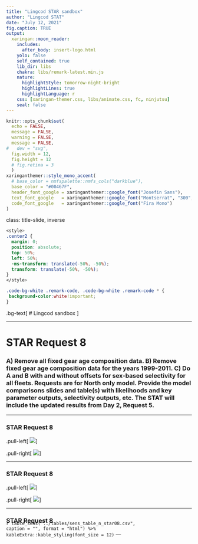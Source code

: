 ```yaml
---
title: "Lingcod STAR sandbox"
author: "Lingcod STAT"
date: "July 12, 2021"
fig.caption: TRUE
output: 
  xaringan::moon_reader:
    includes:
      after_body: insert-logo.html
    yolo: false
    self_contained: true
    lib_dir: libs
    chakra: libs/remark-latest.min.js
    nature:
      highlightStyle: tomorrow-night-bright
      highlightLines: true
      highlightLanguage: r
    css: [xaringan-themer.css, libs/animate.css, fc, ninjutsu]
    seal: false
---
```


```r
knitr::opts_chunk$set(
  echo = FALSE,
  message = FALSE,
  warning = FALSE,
  message = FALSE,
#   dev = "svg",
  fig.width = 12,
  fig.height = 12
  # fig.retina = 3
  )
xaringanthemer::style_mono_accent(
  # base_color = nmfspalette::nmfs_cols("darkblue"),
  base_color = "#00467F",
  header_font_google = xaringanthemer::google_font("Josefin Sans"),
  text_font_google   = xaringanthemer::google_font("Montserrat", "300", "300i"),
  code_font_google   = xaringanthemer::google_font("Fira Mono")
)
```

class: title-slide, inverse
```css
<style>
.center2 {
  margin: 0;
  position: absolute;
  top: 50%;
  left: 50%;
  -ms-transform: translate(-50%, -50%);
  transform: translate(-50%, -50%);
}
</style>
```
```css
.code-bg-white .remark-code, .code-bg-white .remark-code * {
 background-color:white!important;
}
```

.bg-text[
# Lingcod sandbox
<hr />
Lingcod STAT<br><br>
July 12, 2021<br>
]

---

# STAR Request 8

### A) Remove all fixed gear age composition data. B) Remove fixed gear age composition data for the years 1999-2011. C) Do A and B with and without offsets for sex-based selectivity for all fleets. Requests are for North only model. Provide the model comparisons slides and table(s) with likelihoods and key parameter outputs, selectivity outputs, etc. The STAT will include the updated results from Day 2, Request 5.

---

### STAR Request 8

.pull-left[
<img style="width80%" src="../figures/STAR_request8/compare2_spawnbio_uncertainty.png">
]

.pull-right[
<img style="width80%" src="../figures/STAR_request8/compare4_Bratio_uncertainty.png">
]

---

### STAR Request 8

.pull-left[
<img style="width80%" src="../figures/STAR_request8/compare9_recruits.png">
]

.pull-right[
<img style="width80%" src="../figures/STAR_request8/compare11_recdevs.png">
]

---

### STAR Request 8
<p style="margin-top:-25px;">
`r table_sens("../tables/sens_table_n_star08.csv", 
              caption = "", format = "html") %>%
      kableExtra::kable_styling(font_size = 12) 
`
---

